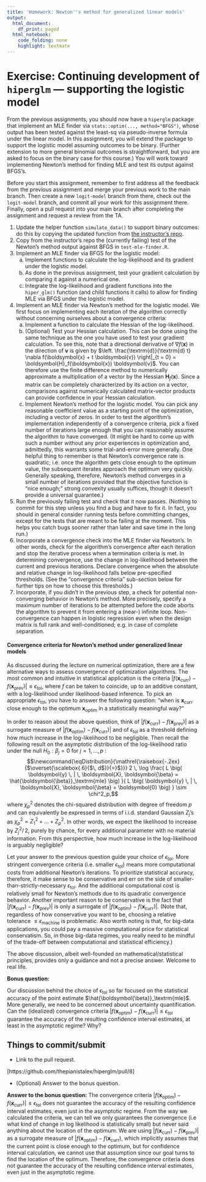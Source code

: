 ```yaml
---
title: 'Homework: Newton''s method for generalized linear models'
output:
  html_document:
    df_print: paged
  html_notebook:
    code_folding: none
    highlight: textmate
---
```


# Exercise: Continuing development of `hiperglm` &mdash; supporting the logistic model

From the previous assignments, you should now have a `hiperglm` package that implement an MLE finder via `stats::optim(..., method="BFGS")`, whose output has been tested against the least-sq via pseudo-inverse formula under the linear model.
In this assignment, you will extend the package to support the logistic model assuming outcomes to be binary.
(Further extension to more general binomial outcomes is straightforward, but you are asked to focus on the binary case for this course.)
You will work toward implementing Newton's method for finding MLE and test its output against BFGS's.

Before you start this assignment, remember to first address all the feedback from the previous assignment and merge your previous work to the main branch. 
Then create a new `logit-model` branch from there, check out the `logit-model` branch, and commit all your work for this assignment there.
Finally, open a pull request into your main branch after completing the assignment and request a review from the TA.

1. Update the helper function `simulate_data()` to support binary outcomes: do this by copying the updated function from [the instructor's repo](https://github.com/aki-nishimura/hiperglm/tree/logit-dev-ready/).
2. Copy from the instructor's repo the (currently failing) test of the Newton's method output against BFGS in `test-mle-finder.R`.  
3. Implement an MLE finder via BFGS for the logistic model:
    a. Implement functions to calculate the log-likelihood and its gradient under the logistic model.
    b. As done in the previous assignment, test your gradient calculation by comparing it against a numerical one.
    c. Integrate the log-likelihood and gradient functions into the `hiper_glm()` function (and child functions it calls) to allow for finding MLE via BFGS under the logistic model.
4. Implement an MLE finder via Newton's method for the logistic model.
We first focus on implementing each iteration of the algorithm correctly without concerning ourselves about a convergence criteria:
    a. Implement a function to calculate the Hessian of the log-likelihood.
    b. (Optional) Test your Hessian calculation. 
    This can be done using the same technique as the one you have used to test your gradient calculation.
    To see this, note that a directional derivative of $\nabla f(\boldsymbol{x})$ in the direction of $\boldsymbol{v}$ is given by $\left. \frac{\textrm{d}}{\textrm{d} t} \nabla f(\boldsymbol{x} + t \boldsymbol{v}) \right|_{t = 0} = \boldsymbol{H}_f(\boldsymbol{x}) \boldsymbol{v}$.
    You can therefore use the finite difference method to numerically approximate a multiplication of a vector by the Hessian $\boldsymbol{H}_f(\boldsymbol{x})$.
    Since a matrix can be completely characterized by its action on a vector, comparisons against numerically calculated matrix-vector products can provide confidence in your Hessian calculation. 
    c. Implement Newton's method for the logistic model.
    You can pick any reasonable coefficient value as a starting point of the optimization, including a vector of zeros.
    In order to test the algorithm's implementation independently of a convergence criteria, pick a fixed number of iterations large enough that you can reasonably assume the algorithm to have converged.
    (It might be hard to come up with such a number without any prior experiences in optimization and, admittedly, this warrants some trial-and-error more generally. 
    One helpful thing to remember is that Newton's convergence rate is quadratic; i.e. once the algorithm gets close enough to the optimum value, the subsequent iterates approach the optimum very quickly.
    Generally speaking, therefore, Newton's method converges in a small number of iterations provided that the objective function is "nice enough;" strong convexity usually suffices, though it doesn't provide a universal guarantee.)
5. Run the previously failing test and check that it now passes. 
(Nothing to commit for this step unless you find a bug and have to fix it.
In fact, you should in general consider running tests before committing changes, except for the tests that are meant to be failing at the moment.
This helps you catch bugs sooner rather than later and save time in the long run.)
6. Incorporate a convergence check into the MLE finder via Newton's.
In other words, check for the algorithm's convergence after each iteration and stop the iterative process when a termination criteria is met.
In determining convergence, use the change in log-likelihood between the current and previous iterations.
Declare convergence when the absolute and relative change in log-likelihood falls below pre-specified thresholds.
(See the "convergence criteria" sub-section below for further tips on how to choose this thresholds.)
7. Incorporate, if you didn't in the previous step, a check for potential non-converging behavior in Newton's method.
More precisely, specify a maximum number of iterations to be attempted before the code aborts the algorithm to prevent it from entering a (near-) infinite loop.
Non-convergence can happen in logistic regression even when the design matrix is full rank and well-conditioned; e.g. in case of complete separation.

#### Convergence criteria for Newton's method under generalized linear models

As discussed during the lecture on numerical optimization, there are a few alternative ways to assess convergence of optimization algorithms.
The most common and intuitive in statistical application is the criteria $| f(\boldsymbol{x}_\textrm{curr}) - f(\boldsymbol{x}_\textrm{prev}) | \leq \epsilon_\textrm{tol}$, where $f$ can be taken to coincide, up to an additive constant, with a log-likelihood under likelihood-based inference.
To pick an appropriate $\epsilon_\textrm{tol}$, you have to answer the following question: 
"when is $\boldsymbol{x}_\textrm{curr}$ close enough to the optimum $\boldsymbol{x}_\textrm{optim}$ in a statistically meaningful way?"

In order to reason about the above question, think of $| f(\boldsymbol{x}_\textrm{curr}) - f(\boldsymbol{x}_\textrm{prev}) |$ as a surrogate measure of $| f(\boldsymbol{x}_\textrm{optim}) - f(\boldsymbol{x}_\textrm{curr}) |$ and of $\epsilon_\textrm{tol}$ as a threshold defining how much increase in the log-likelihood to be negligible.
Then recall the following result on the asymptotic distribution of the log-likelihood ratio under the null $H_0: \beta_j = 0 \text{ for } j = 1, \ldots, p$ :
$$\newcommand{\eqDistribution}{\mathrel{\raisebox{-.2ex}{$\overset{\scalebox{.6}{$\, d$}}{=}$}}}
2 \, \log \frac{
  L \big( \boldsymbol{y} \, | \, \boldsymbol{X}, \boldsymbol{\beta} = \hat{\boldsymbol{\beta}}_\textrm{mle} \big)
}{
  L \big( \boldsymbol{y} \, | \, \boldsymbol{X}, \boldsymbol{\beta} = \boldsymbol{0} \big)
} \sim \chi^2_p,$$
where $\chi^2_p$ denotes the chi-squared distribution with degree of freedom $p$ and can equivalently be expressed in terms of i.i.d. standard Gaussian $Z_j$'s as $\chi^2_p = Z_1^2 + \ldots + Z_p^2$.
In other words, we expect the likelihood to increase by $Z_j^2 / \, 2$, purely by chance, for every additional parameter with no material information.
From this perspective, how much increase in the log-likelihood is arguably negligible?

Let your answer to the previous question guide your choice of $\epsilon_\textrm{tol}$.
More stringent convergence criteria (i.e. smaller $\epsilon_\textrm{tol}$) means more computational costs from additional Newton's iterations.
To prioritize statistical accuracy, therefore, it make sense to be conservative and err on the side of smaller-than-strictly-necessary $\epsilon_\textrm{tol}$.
And the additional computational cost is relatively small for Newton's methods due to its quadratic convergence behavior.
Another important reason to be conservative is the fact that $| f(\boldsymbol{x}_\textrm{curr}) - f(\boldsymbol{x}_\textrm{prev}) |$ is only a surrogate of $| f(\boldsymbol{x}_\textrm{optim}) - f(\boldsymbol{x}_\textrm{curr}) |$.
(Note that, regardless of how conservative you want to be, choosing a relative tolerance $\leq \epsilon_\textrm{machine}$ is problematic.
Also worth noting is that, for big-data applications, you could pay a massive computational price for statistical conservatism.
So, in those big-data regimes, you really need to be mindful of the trade-off between computational and statistical efficiency.)

The above discussion, albeit well-founded on mathematical/statistical principles, provides only a guidance and not a precise answer.
Welcome to real life.

**Bonus question:**

Our discussion behind the choice of $\epsilon_\textrm{tol}$ so far focused on the statistical accuracy of the point estimate $\hat{\boldsymbol{\beta}}_\textrm{mle}$.
More generally, we need to be concerned about uncertainty quantification.
Can the (idealized) convergence criteria $| f(\boldsymbol{x}_\textrm{optim}) - f(\boldsymbol{x}_\textrm{curr}) | \leq \epsilon_\textrm{tol}$ guarantee the accuracy of the resulting confidence interval estimates, at least in the asymptotic regime?
Why?

## Things to commit/submit

* Link to the pull request.

[https://github.com/thepianistalex/hiperglm/pull/8]

* (Optional) Answer to the bonus question.


**Answer to the bonus question:**
The convergence criteria $| f(\boldsymbol{x}_\textrm{optim}) - f(\boldsymbol{x}_\textrm{curr}) | \leq \epsilon_\textrm{tol}$ does not guarantee the accuracy of the resulting confidence interval estimates, even just in the asymptotic regime. From the way we calculated the criteria, we can tell we only guarantees the convergence (i.e what kind of change in log likelihood is statistically small) but never said anything about the location of the optimum. We are using $| f(\boldsymbol{x}_\textrm{curr}) - f(\boldsymbol{x}_\textrm{prev}) |$ as a surrogate measure of $| f(\boldsymbol{x}_\textrm{optim}) - f(\boldsymbol{x}_\textrm{curr})$, which implicitly assumes that the current point is close enough to the optimum, but for confidence interval calculation, we cannot use that assumption since our goal turns to find the location of the optimum. Therefore, the convergence criteria does not guarantee the accuracy of the resulting confidence interval estimates, even just in the asymptotic regime.
